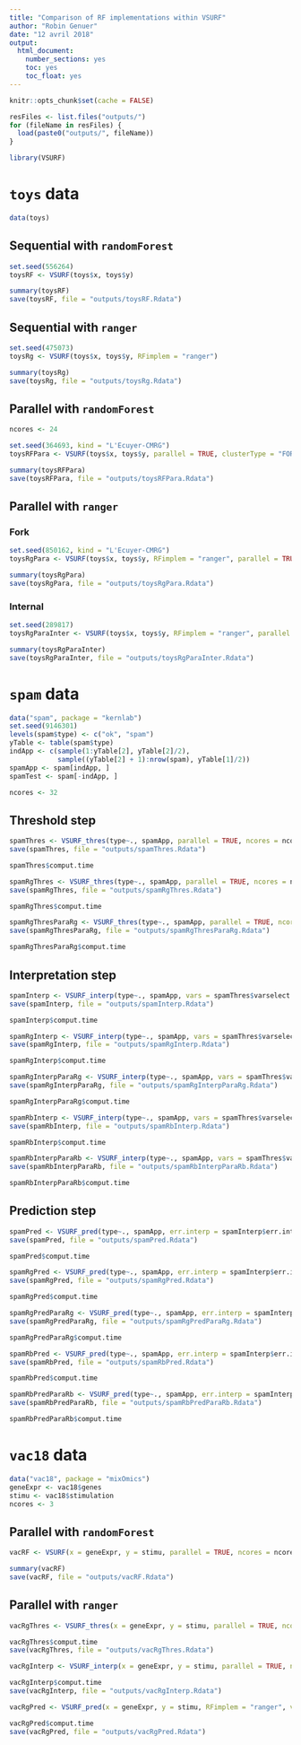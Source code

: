 ```yaml
---
title: "Comparison of RF implementations within VSURF"
author: "Robin Genuer"
date: "12 avril 2018"
output: 
  html_document: 
    number_sections: yes
    toc: yes
    toc_float: yes
---
```


```r
knitr::opts_chunk$set(cache = FALSE)
```

```r
resFiles <- list.files("outputs/")
for (fileName in resFiles) {
  load(paste0("outputs/", fileName))
}
```

```r
library(VSURF)
```

# `toys` data

```r
data(toys)
```

## Sequential with `randomForest`

```r
set.seed(556264)
toysRF <- VSURF(toys$x, toys$y)
```

```r
summary(toysRF)
save(toysRF, file = "outputs/toysRF.Rdata")
```


## Sequential with `ranger`

```r
set.seed(475073)
toysRg <- VSURF(toys$x, toys$y, RFimplem = "ranger")
```

```r
summary(toysRg)
save(toysRg, file = "outputs/toysRg.Rdata")
```

## Parallel with `randomForest`

```r
ncores <- 24
```

```r
set.seed(364693, kind = "L'Ecuyer-CMRG")
toysRFPara <- VSURF(toys$x, toys$y, parallel = TRUE, clusterType = "FORK", ncores = ncores)
```

```r
summary(toysRFPara)
save(toysRFPara, file = "outputs/toysRFPara.Rdata")
```

## Parallel with `ranger`

### Fork

```r
set.seed(850162, kind = "L'Ecuyer-CMRG")
toysRgPara <- VSURF(toys$x, toys$y, RFimplem = "ranger", parallel = TRUE, clusterType = "FORK", ncores = ncores)

```

```r
summary(toysRgPara)
save(toysRgPara, file = "outputs/toysRgPara.Rdata")
```

### Internal

```r
set.seed(289817)
toysRgParaInter <- VSURF(toys$x, toys$y, RFimplem = "ranger", parallel = TRUE, clusterType = "ranger", ncores = ncores)
```

```r
summary(toysRgParaInter)
save(toysRgParaInter, file = "outputs/toysRgParaInter.Rdata")
```


# `spam` data

```r
data("spam", package = "kernlab")
set.seed(9146301)
levels(spam$type) <- c("ok", "spam")
yTable <- table(spam$type)
indApp <- c(sample(1:yTable[2], yTable[2]/2),
            sample((yTable[2] + 1):nrow(spam), yTable[1]/2))
spamApp <- spam[indApp, ]
spamTest <- spam[-indApp, ]
```

```r
ncores <- 32
```

## Threshold step

```r
spamThres <- VSURF_thres(type~., spamApp, parallel = TRUE, ncores = ncores, clusterType="FORK")
save(spamThres, file = "outputs/spamThres.Rdata")
```

```r
spamThres$comput.time
```

```r
spamRgThres <- VSURF_thres(type~., spamApp, parallel = TRUE, ncores = ncores, clusterType="FORK", RFimplem = "ranger")
save(spamRgThres, file = "outputs/spamRgThres.Rdata")
```

```r
spamRgThres$comput.time
```

```r
spamRgThresParaRg <- VSURF_thres(type~., spamApp, parallel = TRUE, ncores = ncores, clusterType = "ranger", RFimplem = "ranger")
save(spamRgThresParaRg, file = "outputs/spamRgThresParaRg.Rdata")
```

```r
spamRgThresParaRg$comput.time
```


## Interpretation step

```r
spamInterp <- VSURF_interp(type~., spamApp, vars = spamThres$varselect.thres, parallel = TRUE, ncores = ncores, clusterType = "FORK")
save(spamInterp, file = "outputs/spamInterp.Rdata")
```

```r
spamInterp$comput.time
```

```r
spamRgInterp <- VSURF_interp(type~., spamApp, vars = spamThres$varselect.thres, parallel = TRUE, ncores = ncores, clusterType = "FORK", RFimplem = "ranger")
save(spamRgInterp, file = "outputs/spamRgInterp.Rdata")
```

```r
spamRgInterp$comput.time
```

```r
spamRgInterpParaRg <- VSURF_interp(type~., spamApp, vars = spamThres$varselect.thres, parallel = TRUE, ncores = ncores, clusterType = "ranger", RFimplem = "ranger")
save(spamRgInterpParaRg, file = "outputs/spamRgInterpParaRg.Rdata")
```

```r
spamRgInterpParaRg$comput.time
```

```r
spamRbInterp <- VSURF_interp(type~., spamApp, vars = spamThres$varselect.thres, parallel = TRUE, ncores = ncores, clusterType = "FORK", RFimplem = "Rborist")
save(spamRbInterp, file = "outputs/spamRbInterp.Rdata")
```

```r
spamRbInterp$comput.time
```

```r
spamRbInterpParaRb <- VSURF_interp(type~., spamApp, vars = spamThres$varselect.thres, parallel = TRUE, ncores = ncores, clusterType = "Rborist", RFimplem = "Rborist")
save(spamRbInterpParaRb, file = "outputs/spamRbInterpParaRb.Rdata")
```

```r
spamRbInterpParaRb$comput.time
```

## Prediction step

```r
spamPred <- VSURF_pred(type~., spamApp, err.interp = spamInterp$err.interp, varselect.interp = spamInterp$varselect.interp, parallel = TRUE, ncores = ncores, clusterType = "FORK")
save(spamPred, file = "outputs/spamPred.Rdata")
```

```r
spamPred$comput.time
```

```r
spamRgPred <- VSURF_pred(type~., spamApp, err.interp = spamInterp$err.interp, varselect.interp = spamInterp$varselect.interp, RFimplem = "ranger")
save(spamRgPred, file = "outputs/spamRgPred.Rdata")
```

```r
spamRgPred$comput.time
```

```r
spamRgPredParaRg <- VSURF_pred(type~., spamApp, err.interp = spamInterp$err.interp, varselect.interp = spamInterp$varselect.interp, RFimplem = "ranger", num.threads = ncores)
save(spamRgPredParaRg, file = "outputs/spamRgPredParaRg.Rdata")
```

```r
spamRgPredParaRg$comput.time
```

```r
spamRbPred <- VSURF_pred(type~., spamApp, err.interp = spamInterp$err.interp, varselect.interp = spamInterp$varselect.interp, RFimplem = "Rborist")
save(spamRbPred, file = "outputs/spamRbPred.Rdata")
```

```r
spamRbPred$comput.time
```

```r
spamRbPredParaRb <- VSURF_pred(type~., spamApp, err.interp = spamInterp$err.interp, varselect.interp = spamInterp$varselect.interp, RFimplem = "Rborist", nThread = 5)
save(spamRbPredParaRb, file = "outputs/spamRbPredParaRb.Rdata")
```

```r
spamRbPredParaRb$comput.time
```


# `vac18` data

```r
data("vac18", package = "mixOmics")
geneExpr <- vac18$genes
stimu <- vac18$stimulation
ncores <- 3
```

## Parallel with `randomForest`

```r
vacRF <- VSURF(x = geneExpr, y = stimu, parallel = TRUE, ncores = ncores, clusterType = "FORK")
```

```r
summary(vacRF)
save(vacRF, file = "outputs/vacRF.Rdata")
```


## Parallel with `ranger`

```r
vacRgThres <- VSURF_thres(x = geneExpr, y = stimu, parallel = TRUE, ncores = ncores, RFimplem = "ranger", clusterType = "FORK")
```

```r
vacRgThres$comput.time
save(vacRgThres, file = "outputs/vacRgThres.Rdata")
```

```r
vacRgInterp <- VSURF_interp(x = geneExpr, y = stimu, parallel = TRUE, ncores = ncores, RFimplem = "ranger", clusterType = "FORK", vars = vacRF$varselect.thres)
```

```r
vacRgInterp$comput.time
save(vacRgInterp, file = "outputs/vacRgInterp.Rdata")
```

```r
vacRgPred <- VSURF_pred(x = geneExpr, y = stimu, RFimplem = "ranger", varselect.interp = vacRF$varselect.interp, err.interp = vacRF$err.interp)
```

```r
vacRgPred$comput.time
save(vacRgPred, file = "outputs/vacRgPred.Rdata")
```
